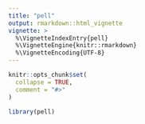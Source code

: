 ---
title: "pell"
output: rmarkdown::html_vignette
vignette: >
  %\VignetteIndexEntry{pell}
  %\VignetteEngine{knitr::rmarkdown}
  %\VignetteEncoding{UTF-8}
---

```{r, include = FALSE}
knitr::opts_chunk$set(
  collapse = TRUE,
  comment = "#>"
)
```

```{r setup}
library(pell)
```
